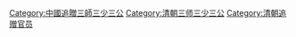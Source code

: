 [[Category:中國追贈三師三少三公|Category:中國追贈三師三少三公]]
[[Category:清朝三师三少三公|Category:清朝三师三少三公]]
[[Category:清朝追赠官员|Category:清朝追赠官员]]
